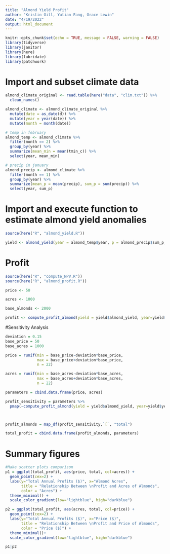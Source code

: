 ```yaml
---
title: "Almond Yield Profit"
author: "Kristin Gill, Yutian Fang, Grace Lewin"
date: "4/19/2022"
output: html_document
---
```


```r
knitr::opts_chunk$set(echo = TRUE, message = FALSE, warning = FALSE)
library(tidyverse)
library(janitor)
library(here)
library(lubridate)
library(patchwork)
```

# Import and subset climate data

```r
almond_climate_original <- read.table(here("data", "clim.txt")) %>% 
  clean_names()

almond_climate <- almond_climate_original %>% 
  mutate(date = as_date(d)) %>% 
  mutate(year = year(date)) %>%
  mutate(month = month(date))

# temp in february
almond_temp <- almond_climate %>% 
  filter(month == 2) %>% 
  group_by(year) %>%
  summarize(mean_min = mean(tmin_c)) %>% 
  select(year, mean_min)

# precip in january
almond_precip <- almond_climate %>% 
  filter(month == 1) %>% 
  group_by(year) %>% 
  summarize(mean_p = mean(precip), sum_p = sum(precip)) %>% 
  select(year, sum_p)
```

# Import and execute function to estimate almond yield anomalies

```r
source(here("R", "almond_yield.R"))

yield <- almond_yield(year = almond_temp$year, p = almond_precip$sum_p, Tn = almond_temp$mean_min)
```

# Profit
```r
source(here("R", "compute_NPV.R"))
source(here("R", "almond_profit.R"))

price <- 50

acres <- 1000

base_almonds <- 2000

profit <- compute_profit_almond(yield = yield$almond_yield, year=yield$year, price=price, discount=0.12, acres=acres, base_almonds=base_almonds)
```

#Sensitivity Analysis
```r
deviation = 0.15
base_price = 50
base_acres = 1000

price = runif(min = base_price-deviation*base_price,
              max = base_price+deviation*base_price, 
              n = 22)

acres = runif(min = base_acres-deviation*base_acres,
              max = base_acres+deviation*base_acres, 
              n = 22)

parameters = cbind.data.frame(price, acres)

profit_sensitivity = parameters %>% 
  pmap(~compute_profit_almond(yield = yield$almond_yield, year=yield$year, price=.x, discount=0.12, acres=acres, base_almonds=base_almonds))



profit_almonds = map_df(profit_sensitivity,`[`, "total") 

total_profit = cbind.data.frame(profit_almonds, parameters)
```

# Summary figures
```r

#Make scatter plots comparison
p1 = ggplot(total_profit, aes(price, total, col=acres)) +
  geom_point(cex=2) +
  labs(y="Total Annual Profits ($)", x="Almond Acres",
       title = "Relationship Between \nProfit and Acres of Almonds",
       color = "Acres") +
  theme_minimal() +
  scale_color_gradient(low="lightblue", high="darkblue")

p2 = ggplot(total_profit, aes(acres, total, col=price)) +
  geom_point(cex=2) +
  labs(y="Total Annual Profits ($)", x="Price ($)",
       title = "Relationship Between \nProfit and Price of Almonds",
       color = "Price ($)") +
  theme_minimal()+
  scale_color_gradient(low="lightblue", high="darkblue")

p1|p2
```


